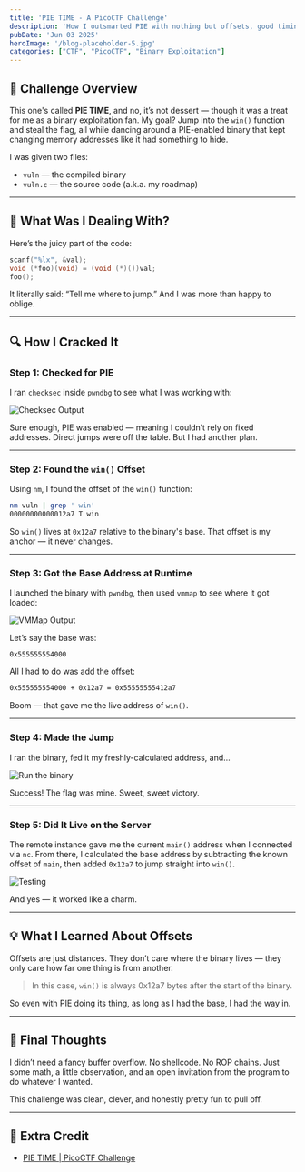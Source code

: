 ```yaml
---
title: 'PIE TIME - A PicoCTF Challenge'
description: 'How I outsmarted PIE with nothing but offsets, good timing, and a little bit of luck.'
pubDate: 'Jun 03 2025'
heroImage: '/blog-placeholder-5.jpg'
categories: ["CTF", "PicoCTF", "Binary Exploitation"]
---
```


## 🥧 Challenge Overview

This one's called **PIE TIME**, and no, it’s not dessert — though it was a treat for me as a binary exploitation fan. My goal? Jump into the `win()` function and steal the flag, all while dancing around a PIE-enabled binary that kept changing memory addresses like it had something to hide.

I was given two files:
- `vuln` — the compiled binary
- `vuln.c` — the source code (a.k.a. my roadmap)

---

## 🧩 What Was I Dealing With?

Here’s the juicy part of the code:

```c
scanf("%lx", &val);
void (*foo)(void) = (void (*)())val;
foo();
```

It literally said: “Tell me where to jump.” And I was more than happy to oblige.

---

## 🔍 How I Cracked It

### Step 1: Checked for PIE

I ran `checksec` inside `pwndbg` to see what I was working with:

![Checksec Output](../../assets/pietime/checksec.png)

Sure enough, PIE was enabled — meaning I couldn’t rely on fixed addresses. Direct jumps were off the table. But I had another plan.

---

### Step 2: Found the `win()` Offset

Using `nm`, I found the offset of the `win()` function:

```bash
nm vuln | grep ' win'
00000000000012a7 T win
```

So `win()` lives at `0x12a7` relative to the binary's base. That offset is my anchor — it never changes.

---

### Step 3: Got the Base Address at Runtime

I launched the binary with `pwndbg`, then used `vmmap` to see where it got loaded:

![VMMap Output](../../assets/pietime/vmmap.png)

Let’s say the base was:
```
0x555555554000
```

All I had to do was add the offset:

```bash
0x555555554000 + 0x12a7 = 0x55555555412a7
```

Boom — that gave me the live address of `win()`.

---

### Step 4: Made the Jump

I ran the binary, fed it my freshly-calculated address, and...

![Run the binary](../../assets/pietime/flag.png)

Success! The flag was mine. Sweet, sweet victory.

---

### Step 5: Did It Live on the Server

The remote instance gave me the current `main()` address when I connected via `nc`. From there, I calculated the base address by subtracting the known offset of `main`, then added `0x12a7` to jump straight into `win()`.

![Testing](../../assets/pietime/testing.png)

And yes — it worked like a charm.

---

## 💡 What I Learned About Offsets

Offsets are just distances. They don’t care where the binary lives — they only care how far one thing is from another.

> In this case, `win()` is always 0x12a7 bytes after the start of the binary.

So even with PIE doing its thing, as long as I had the base, I had the way in.

---

## 🧠 Final Thoughts

I didn’t need a fancy buffer overflow. No shellcode. No ROP chains. Just some math, a little observation, and an open invitation from the program to do whatever I wanted.

This challenge was clean, clever, and honestly pretty fun to pull off.

---

## 🔗 Extra Credit

- [PIE TIME | PicoCTF Challenge](https://play.picoctf.org/practice/challenge/490)
